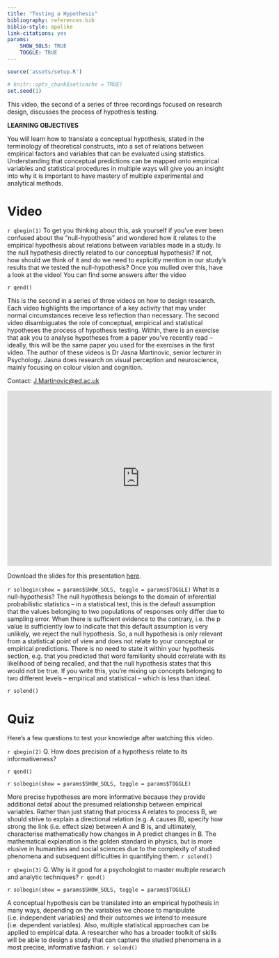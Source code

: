 ```yaml
---
title: "Testing a Hypothesis"
bibliography: references.bib
biblio-style: apalike
link-citations: yes
params: 
    SHOW_SOLS: TRUE
    TOGGLE: TRUE
---
```



```r
source('assets/setup.R')

# knitr::opts_chunk$set(cache = TRUE)
set.seed(1)
```

This video, the second of a series of three recordings focused on research design, discusses the process of hypothesis testing. 

:::lo
**LEARNING OBJECTIVES**

You will learn how to translate a conceptual hypothesis, stated in the terminology of theoretical constructs, into a set of relations between empirical factors and variables that can be evaluated using statistics. Understanding that conceptual predictions can be mapped onto empirical variables and statistical procedures in multiple ways will give you an insight into why it is important to have mastery of multiple experimental and analytical methods.
:::


# Video 

`r qbegin(1)`
To get you thinking about this, ask yourself if you’ve ever been confused about the “null-hypothesis” and wondered how it relates to the empirical hypothesis about relations between variables made in a study. Is the null hypothesis directly related to our conceptual hypothesis? If not, how should we think of it and do we need to explicitly mention in our study’s results that we tested the null-hypothesis? Once you mulled over this, have a look at the video!
You can find some answers after the video

`r qend()`

This is the second in a series of three videos on how to design research. Each video highlights the importance of a key activity that may under normal circumstances receive less reflection than necessary. The second video disambiguates the role of conceptual, empirical and statistical hypotheses the process of hypothesis testing. Within, there is an exercise that ask you to analyse hypotheses from a paper you’ve recently read – ideally, this will be the same paper you used for the exercises in the first video. The author of these videos is Dr Jasna Martinovic, senior lecturer in Psychology. Jasna does research on visual perception and neuroscience, mainly focusing on colour vision and cognition. 

Contact: [J.Martinovic@ed.ac.uk](J.Martinovic@ed.ac.uk) 

<iframe id="kaltura_player" src="https://cdnapisec.kaltura.com/p/2010292/sp/201029200/embedIframeJs/uiconf_id/32599141/partner_id/2010292?iframeembed=true&playerId=kaltura_player&entry_id=1_9fzbk3sh&flashvars[streamerType]=auto&amp;flashvars[localizationCode]=en&amp;flashvars[leadWithHTML5]=true&amp;flashvars[sideBarContainer.plugin]=true&amp;flashvars[sideBarContainer.position]=left&amp;flashvars[sideBarContainer.clickToClose]=true&amp;flashvars[chapters.plugin]=true&amp;flashvars[chapters.layout]=vertical&amp;flashvars[chapters.thumbnailRotator]=false&amp;flashvars[streamSelector.plugin]=true&amp;flashvars[EmbedPlayer.SpinnerTarget]=videoHolder&amp;flashvars[dualScreen.plugin]=true&amp;flashvars[Kaltura.addCrossoriginToIframe]=true&amp;&wid=1_kv1cxitf" width="608" height="402" allowfullscreen webkitallowfullscreen mozAllowFullScreen allow="autoplay *; fullscreen *; encrypted-media *" sandbox="allow-forms allow-same-origin allow-scripts allow-top-navigation allow-pointer-lock allow-popups allow-modals allow-orientation-lock allow-popups-to-escape-sandbox allow-presentation allow-top-navigation-by-user-activation" frameborder="0" title="Kaltura Player"></iframe>

Download the slides for this presentation [here](Slides/Question_02_Testing.pdf).

`r solbegin(show = params$SHOW_SOLS, toggle = params$TOGGLE)`
What is a null-hypothesis? The null hypothesis belongs to the domain of inferential probabilistic statistics – in a statistical test, this is the default assumption that the values belonging to two populations of responses only differ due to sampling error. When there is sufficient evidence to the contrary, i.e. the p value is sufficiently low to indicate that this default assumption is very unlikely, we reject the null hypothesis. So, a null hypothesis is only relevant from a statistical point of view and does not relate to your conceptual or empirical predictions. There is no need to state it within your hypothesis section, e.g. that you predicted that word familiarity should correlate with its likelihood of being recalled, and that the null hypothesis states that this would not be true. If you write this, you’re mixing up concepts belonging to two different levels – empirical and statistical – which is less than ideal.

`r solend()`

# Quiz

Here’s a few questions to test your knowledge after watching this video.

`r qbegin(2)`
Q. How does precision of a hypothesis relate to its informativeness? 

`r qend()`

`r solbegin(show = params$SHOW_SOLS, toggle = params$TOGGLE)`

More precise hypotheses are more informative because they provide additional detail about the presumed relationship between empirical variables. Rather than just stating that process A relates to process B, we should strive to explain a directional relation (e.g. A causes B), specify how strong the link (i.e. effect size) between A and B is, and ultimately, characterise mathematically how changes in A predict changes in B. The mathematical explanation is the golden standard in physics, but is more elusive in humanities and social sciences due to the complexity of studied phenomena and subsequent difficulties in quantifying them. 
`r solend()`

`r qbegin(3)`
Q.	Why is it good for a psychologist to master multiple research and analytic techniques?
`r qend()`

`r solbegin(show = params$SHOW_SOLS, toggle = params$TOGGLE)`

A conceptual hypothesis can be translated into an empirical hypothesis in many ways, depending on the variables we choose to manipulate (i.e. independent variables) and their outcomes we intend to measure (i.e. dependent variables). Also, multiple statistical approaches can be applied to empirical data. A researcher who has a broader toolkit of skills will be able to design a study that can capture the studied phenomena in a most precise, informative fashion. 
`r solend()`


<div class="tocify-extend-page" data-unique="tocify-extend-page" style="height: 0;"></div>